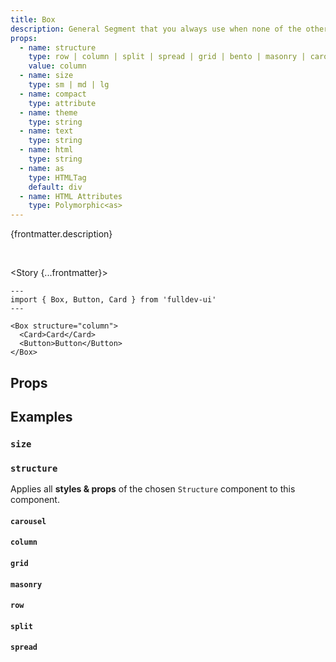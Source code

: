 ```yaml
---
title: Box
description: General Segment that you always use when none of the others props are applicable.
props:
  - name: structure
    type: row | column | split | spread | grid | bento | masonry | carousel
    value: column
  - name: size
    type: sm | md | lg
  - name: compact
    type: attribute
  - name: theme
    type: string
  - name: text
    type: string
  - name: html
    type: string
  - name: as
    type: HTMLTag
    default: div
  - name: HTML Attributes
    type: Polymorphic<as>
---
```



{frontmatter.description}

<br />

<Story {...frontmatter}>
  <DecorativeBox />
  <DecorativeBox />
</Story>

```astro live
---
import { Box, Button, Card } from 'fulldev-ui'
---

<Box structure="column">
  <Card>Card</Card>
  <Button>Button</Button>
</Box>
```

## Props

<PropsTable props={frontmatter.props} />

## Examples

### `size`

<SizeProp />

### `structure`

Applies all **styles & props** of the chosen `Structure` component to this component.

#### `carousel`

<CarouselProp />

#### `column`

<ColumnProp />

#### `grid`

<GridProp />

#### `masonry`

<MasonryProp />

#### `row`

<RowProp />

#### `split`

<SplitProp />

#### `spread`

<SpreadProp />
